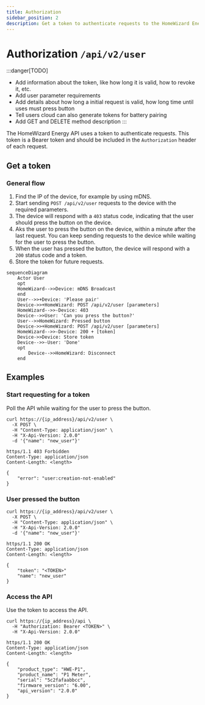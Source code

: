 ```yaml
---
title: Authorization
sidebar_position: 2
description: Get a token to authenticate requests to the HomeWizard Energy API.
---
```


# Authorization `/api/v2/user`

:::danger[TODO]

-   Add information about the token, like how long it is valid, how to revoke it, etc.
-   Add user parameter requirements
-   Add details about how long a initial request is valid, how long time until uses must press button
-   Tell users cloud can also generate tokens for battery pairing
-   Add GET and DELETE method description
    :::

The HomeWizard Energy API uses a token to authenticate requests. This token is a Bearer token and should be included in the `Authorization` header of each request.

## Get a token

### General flow

1. Find the IP of the device, for example by using mDNS.
2. Start sending `POST /api/v2/user` requests to the device with the required parameters.
3. The device will respond with a `403` status code, indicating that the user should press the button on the device.
4. Aks the user to press the button on the device, within a minute after the last request. You can keep sending requests to the device while waiting for the user to press the button.
5. When the user has pressed the button, the device will respond with a `200` status code and a token.
6. Store the token for future requests.

```mermaid
sequenceDiagram
    Actor User
    opt
    HomeWizard-->>Device: mDNS Broadcast
    end
    User-->>+Device: 'Please pair'
    Device->>+HomeWizard: POST /api/v2/user [parameters]
    HomeWizard-->>-Device: 403
    Device-->>User: 'Can you press the button?'
    User-->>HomeWizard: Pressed button
    Device->>+HomeWizard: POST /api/v2/user [parameters]
    HomeWizard-->>-Device: 200 + [token]
    Device->>Device: Store token
    Device-->>-User: 'Done'
    opt
        Device-->>HomeWizard: Disconnect
    end
```

## Examples

### Start requesting for a token

Poll the API while waiting for the user to press the button.

```http title="Request"
curl https://{ip_address}/api/v2/user \
  -X POST \
  -H "Content-Type: application/json" \
  -H "X-Api-Version: 2.0.0"
  -d '{"name": "new_user"}'
```

```jsonc title="Response"
https/1.1 403 Forbidden
Content-Type: application/json
Content-Length: <length>

{
    "error": "user:creation-not-enabled"
}
```

### User pressed the button

```http title="Request"
curl https://{ip_address}/api/v2/user \
  -X POST \
  -H "Content-Type: application/json" \
  -H "X-Api-Version: 2.0.0"
  -d '{"name": "new_user"}'
```

```jsonc title="Response"
https/1.1 200 OK
Content-Type: application/json
Content-Length: <length>

{
    "token": "<TOKEN>"
    "name": "new_user"
}
```

### Access the API

Use the token to access the API.

```http title="Request"
curl https://{ip_address}/api \
  -H "Authorization: Bearer <TOKEN>" \
  -H "X-Api-Version: 2.0.0"
```

```jsonc title="Response"
https/1.1 200 OK
Content-Type: application/json
Content-Length: <length>

{
    "product_type": "HWE-P1",
    "product_name": "P1 Meter",
    "serial": "5c2fafaabbcc",
    "firmware_version": "6.00",
    "api_version": "2.0.0"
}
```
